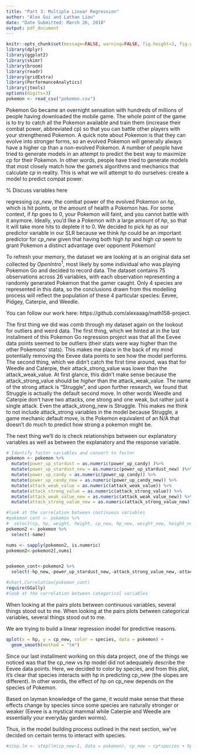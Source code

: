 ```yaml
---
title: "Part 3: Multiple Linear Regression"
author: "Alex Gui and Lathan Liou"
date: "Date Submitted: March 26, 2018"
output: pdf_document
---
```


```r
knitr::opts_chunk$set(message=FALSE, warning=FALSE, fig.height=3, fig.width=8, fig.align = "center",tidy.opts=list(width.cutoff=60),tidy=TRUE)
library(dplyr)
library(ggplot2)
library(skimr)
library(broom)
library(readr)
library(gridExtra)
library(PerformanceAnalytics)
library(jtools)
options(digits=3)
pokemon <- read_csv("pokemon.csv")
```

\section*{Introduction}
Pokemon Go became an overnight sensation with hundreds of millions of people having downloaded the mobile game. The whole point of the game is to try to catch all the Pokemon available and train them (increase their combat power, abbreviated cp) so that you can battle other players with your strengthened Pokemon. A quick note about Pokemon is that they can evolve into stronger forms, so an evolved Pokemon will generally always have a higher cp than a non-evolved Pokemon. A number of people have tried to generate models in an attempt to predict the best way to maximize cp for their Pokemon. In other words, people have tried to generate models that most closely match how the game's algorithms and mechanics that calculate $cp$ in reality. This is what we will attempt to do ourselves: create a model to predict compat power. 

% Discuss variables here

regressing $cp\_new$, the combat power of the evolved Pokemon on $hp$, which is hit points, or the amount of health a Pokemon has. For some context, if $hp$ goes to 0, your Pokemon will faint, and you cannot battle with it anymore. Ideally, you'd like a Pokemon with a large amount of $hp$, so that it will take more hits to deplete it to 0. We decided to pick $hp$ as our predictor variable in our SLR because we think $hp$ could be an important predictor for $cp\_new$ given that having both high $hp$ and high $cp$ seem to grant Pokemon a distinct advantage over opponent Pokemon!

To refresh your memory, the dataset we are looking at is an original data set collected by $OpenIntro^1$, most likely by some individual who was playing Pokemon Go and decided to record data. The dataset contains 75 observations across 26 variables, with each observation representing a randomly generated Pokemon that the gamer caught. Only 4 species are represented in this data, so the conclusions drawn from this modelling process will reflect the population of these 4 particular species: Eevee, Pidgey, Caterpie, and Weedle. 

You can follow our work here: https://github.com/alexaaag/math158-project.

\section*{Exploratory Analysis}

The first thing we did was comb through my dataset again on the lookout for outliers and weird data. The first thing, which we hinted at in the last installment of this Pokemon Go regression project was that all the Eevee data points seemed to be outliers (their stats were way higher than the other Pokemons' stats). This makes me place in the back of my mind potentially removing the Eevee data points to see how the model performs.
The second thing, which we didn't catch the first time around, was that for Weedle and Caterpie, their attack_strong_value was lower than the attack_weak_value. At first glance, this didn't make sense because the attack_strong_value should be _higher_ than the attack_weak_value. The name of the strong attack is "Struggle", and upon further research, we found that Struggle is actually the default second move. In other words Weedle and Caterpie don't have two attacks, one strong and one weak, but rather just a single attack. Even the attack_strong_new is Struggle. This makes me think to not include attack_strong variables in the model because Struggle, a game mechanic default move, is the Pokemon equivalent of an N/A that doesn't do much to predict how strong a pokemon might be. 

The next thing we'll do is check relationships between our explanatory variables as well as between the explanatory and the response variable. 

\subsection{Correlation Plots}

```r
# Identify factor variables and convert to factor
pokemon <- pokemon %>%
  mutate(power_up_stardust = as.numeric(power_up_candy) )%>%
  mutate(power_up_stardust_new = as.numeric(power_up_stardust_new) )%>%
  mutate(power_up_candy = as.numeric(power_up_candy)) %>%
  mutate(power_up_candy_new = as.numeric(power_up_candy_new)) %>%
  mutate(attack_weak_value = as.numeric(attack_weak_value)) %>%
  mutate(attack_strong_value = as.numeric(attack_strong_value)) %>%
  mutate(attack_weak_value_new = as.numeric(attack_weak_value_new)) %>%
  mutate(attack_strong_value_new = as.numeric(attack_strong_value_new))

#look at the correlation between continuous variables
#pokemon_cont <- pokemon %>%
#  select(cp, hp, weight, height, cp_new, hp_new, weight_new, height_new)
pokemon2 <- pokemon %>%
  select(-name) 

nums <- sapply(pokemon2, is.numeric)
pokemon2<-pokemon2[,nums] 


pokemon_cont<-pokemon2 %>%
  select(-hp_new,-power_up_stardust_new,-attack_strong_value_new,-attack_weak_value_new,-weight_new,-height_new,-power_up_candy_new)
```

```r
#chart.Correlation(pokemon_cont)
require(GGally)
#look at the correlation between categorical variables

```
When looking at the pairs plots between continuous variables, several things stood out to me.
\begin{enumerate}

\item Cp_new is highly correlated with cp, hp, and hp_new. It's telling that cp is highly correlated with cp_new because that means that a pokemon with a higher starting cp can be expected to have a higher cp_new post-evolution.

\item Hp is highly correlated with cp and hp_new. This makes me start to think about what should be included in the model. Perhaps both hp and hp_new don't have to be in the same model.

\item Previously, we had log-transformed hp because there were issues of non-constant variance when plotted against cp_new. Looking at the pairs plots, there may be the same issues of non-constant variance with cp and hp_new, which will have to be checked with residual plots. However, one interesting thing that I'll explore later is potentially removing the Eevee data points, the ones that stick out very distinctly from the rest of the data. Eevees have naturally higher cp than the other species in this dataset. Removing the Eevee data points might actually resolve some of the issues of non-constant variance that I saw last time when I made residual plots of hp vs. cp_new.

\end{enumerate}

When looking at the pairs plots between categorical variables, several things stood out to me. 
\begin{enumerate}

\item While power_up_stardust and power_up_stardust_new as well as power_up_candy and power_up_candy_new are perfectly correlated, other "old vs. new" comparisons, such as attack_weak_value, are not. This indicates that the evolved or "new" version of a variable is not necessarily predicted by its pre-evolved or "old" version. Thus, we must consider each variable individually and carefully when deciding whether to include it in our final model or not.

\item Power_up_stardust and power_up_candy are highly correlated as is attack_strong_value and attack_strong_value_new.

\item The response, cp_new, is highly correlated with attack_strong_value, attack_strong_value_new, power_up_stardust, and power_up_stardust_new.

\end{enumerate}

\section*{Model Fitting}

We are trying to build a linear regression model for predictive reasons. 

```r
qplot(x = hp, y = cp_new, color = species, data = pokemon) + 
  geom_smooth(method = "lm")
```

Since our last installment working on this data project, one of the things we noticed was that the cp_new vs hp model did not adequately describe the Eevee data points. Here, we decided to color by species, and from this plot, it's clear that species interacts with hp in predicting cp_new (the slopes are different). In other words, the effect of hp on cp_new depends on the species of Pokemon. 

Based on layman knowledge of the game, it would make sense that these effects change by species since some species are naturally stronger or weaker (Eevee is a mystical mammal while Caterpie and Weedle are essentially your everyday garden worms).

Thus, in the model building process outlined in the next section, we've decided on certain terms to interact with species. 

\subsection{Training and Validation}

```r
#step.lm <- step(lm(cp_new~1, data = pokemon), cp_new ~ cp*species + hp*species + weight*species + height + power_up_stardust + power_up_candy + attack_weak_value*species + attack_strong_value*species + hp_new*species + weight_new*species + height_new + power_up_stardust_new + power_up_candy_new + attack_weak_value_new*species + attack_strong_value_new*species, direction = "both")
```

\subsection{Interpreting betas}

\subsection{$R^2$ and $R^2_{adj}$}
```r

```

\subsection{Coefficient of Partial Determination}

\subsection{Residuals and Influence points}

\subsection{F-test Inference}

\subsection{What does this model mean?}

\section*{Confidence and Prediction Intervals}

\section*{A Brief Aside}

\section*{Conclusion}
